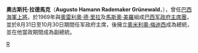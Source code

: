 {{Infobox Officeholder
| name                = 奧古斯托·拉德馬克上將<br />Adm. Augusto Hamann Rademaker Grünewald
| image               = File:Augusto Hamann Rademaker Grünewald (1968).jpg
| imagesize           = 
| smallimage          = 
| caption             = 奧古斯托·拉德馬克
| office              = 巴西副總統
| order               = 18
| term_start          = 1969年10月30日
| term_end            = 1974年3月15日
| president           = [[奧米利奧·梅迪西|奧米利奧·梅迪西]]
| predecessor         = [[佩德羅·阿雷克索|佩德羅·阿雷克索]]
| successor           = [[阿達爾維托·杜斯·桑托斯|阿達爾維托·杜斯·桑托斯]]
| office2             = 巴西軍政府主席成員
| term_start2         = 1969年8月31日
| term_end2           = 1969年10月30日
| predecessor2        = [[巴西總統|總統]][[阿图尔·达科斯塔·伊·席尔瓦|阿图尔·达科斯塔·伊·席尔瓦]]
| successor2          = 總統[[奧米利奧·梅迪西|奧米利奧·梅迪西]]
|birth_date           = 1905年5月11日
|birth_place          = [[里約熱內盧|里約熱內盧]] 
|death_date           = {{Death date and age|1985|9|18|1905|5|11}}
|death_place          = 
|constituency         = 
|party                = 
|spouse               = 
|profession           = [[海軍上將|海軍上將]]
|religion             = 
|signature            = 
|footnotes            = 
}}

'''奧古斯托·拉德馬克'''（'''Augusto Hamann Rademaker Grünewald'''，{{bd|1905年|5月11日|1985年|9月13日|catIdx=R}}），曾任[[巴西|巴西]][[海軍上將|海軍上將]]。於1969年與[[奧雷利奧·德·里拉|奧雷利奧·德·里拉]]及[[馬斯奧·美羅|馬斯奧·美羅]]組成[[巴西总统|巴西军政府主席團]]，並於8月31日至10月30日期間任军政府主席，後擁立[[奧米利奧·梅迪西|奧米利奧·梅迪西]]成為總統，並在他當政期間成為副總統。  

{{start box}}
{{s-before|[[阿图尔·达科斯塔·伊·席尔瓦|阿图尔·达科斯塔·伊·席尔瓦]]}} 
{{s-title|[[巴西|巴西]]政府首脑|years=1969年}} 
{{s-after|[[奧米利奧·梅迪西|奧米利奧·梅迪西]]}}
{{end box}}

{{巴西總統}}
{{Authority control}}
[[Category:巴西总统|R]]
